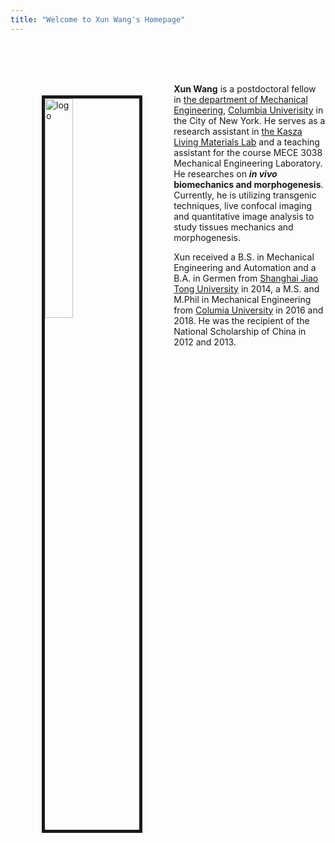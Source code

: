 ```yaml
---
title: "Welcome to Xun Wang's Homepage"
---
```


<br><br><img src="images/xun_wang.jpg" alt="logo" style="float:left; width:30%; border:5px solid; margin:50px"><br>

**Xun Wang** is a postdoctoral fellow in [the department of Mechanical Engineering](https://me.columbia.edu/), [Columbia Univerisity](https://www.columbia.edu/) in the City of New York. He serves as a research assistant in [the Kasza Living Materials Lab](http://www.kaszalab.com/) and a teaching assistant for the course MECE 3038 Mechanical Engineering Laboratory. He researches on ***in vivo* biomechanics and morphogenesis**. Currently, he is utilizing transgenic techniques, live confocal imaging and quantitative image analysis to study tissues mechanics and morphogenesis.

Xun received a B.S. in Mechanical Engineering and Automation and a B.A. in Germen from [Shanghai Jiao Tong University](http://en.sjtu.edu.cn/) in 2014, a M.S. and M.Phil in Mechanical Engineering from [Columia University](https://www.columbia.edu/) in 2016 and 2018. He was the recipient of the National Scholarship of China in 2012 and 2013. 

